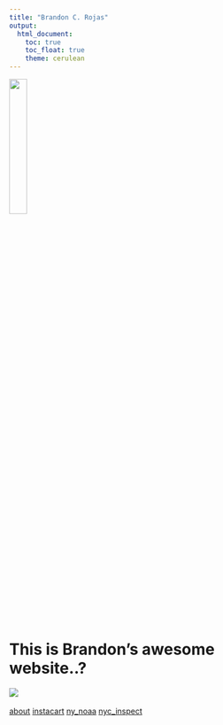 ```yaml
---
title: "Brandon C. Rojas"
output: 
  html_document:
    toc: true
    toc_float: true
    theme: cerulean
---
```

<img src="images/inti_test.png" style="width:25%">

# This is Brandon's awesome website..?

![](https://c.tenor.com/fsMhE8zrx4wAAAAC/solaire-darksouls.gif)
<br>
<br>
[about](about.html)
[instacart](instacart.html)
[ny_noaa](ny_noaa.html)
[nyc_inspect](nyc_inspect.html)